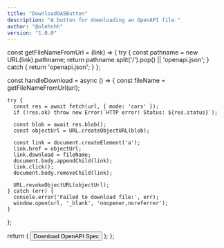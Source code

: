 ```yaml
---
title: "DownloadOASButton"
description: "A button for downloading an OpenAPI file."
author: "@olehshh"
version: "1.0.0"
---
```


  const getFileNameFromUrl = (link) => {
    try {
      const pathname = new URL(link).pathname;
      return pathname.split('/').pop() || 'openapi.json';
    } catch {
      return 'openapi.json';
    }
  };

  const handleDownload = async () => {
    const fileName = getFileNameFromUrl(url);

    try {
      const res = await fetch(url, { mode: 'cors' });
      if (!res.ok) throw new Error(`HTTP error! Status: ${res.status}`);

      const blob = await res.blob();
      const objectUrl = URL.createObjectURL(blob);

      const link = document.createElement('a');
      link.href = objectUrl;
      link.download = fileName;
      document.body.appendChild(link);
      link.click();
      document.body.removeChild(link);

      URL.revokeObjectURL(objectUrl);
    } catch (err) {
      console.error('Failed to download file:', err);
      window.open(url, '_blank', 'noopener,noreferrer');
    }
  };

  return (
    <button
      onClick={handleDownload}
      className="
        flex items-center gap-3 px-6 py-3
        bg-[#6BA539] hover:bg-[#5a8f30]
        text-white font-semibold rounded-full
        shadow-md hover:shadow-lg cursor-pointer
        transform hover:scale-105 transition duration-300
      "
    >
      <span>Download OpenAPI Spec</span>
    </button>
  );
};

<DownloadOASButton url="https://demo-url.readme.io/openapi/openapi.json" />
